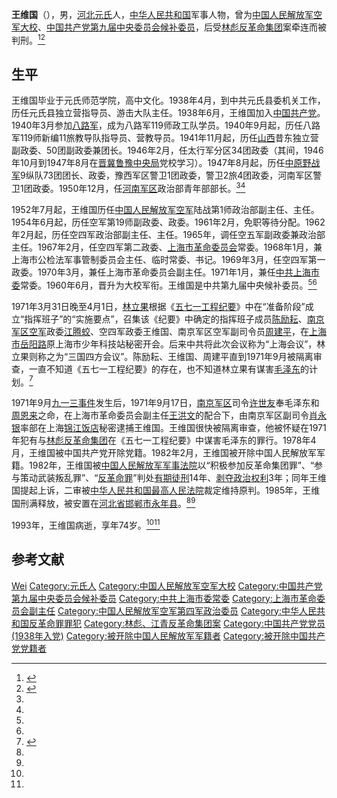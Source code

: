 '''王维国'''（{{bd|1919年||1993年|}}），男，[[河北省|河北]][[元氏县|元氏]]人，[[中华人民共和国|中华人民共和国]]军事人物，曾为[[中国人民解放军空军|中国人民解放军空军]][[大校|大校]]、[[中国共产党第九届中央委员会候补委员|中国共产党第九届中央委员会候补委员]]，后受[[林彪反革命集团|林彪反革命集团]]案牵连而被判刑。<ref name=hljrb>{{Cite web|title=王洪文设计逮捕“林彪集团骨干”王维国|url=http://epaper.hljnews.cn/lnrb/html/2009-02/21/content_363424.htm |accessdate=2009-02-21|work=老年日报|archiveurl=https://web.archive.org/web/20141217001834/http://epaper.hljnews.cn/lnrb/html/2009-02/21/content_363424.htm|archivedate=2014-12-17 }}</ref><ref name=xww>{{Cite web|title=王洪文设计逮捕王维国|url=http://www.hljnews.cn/fou_jsxy/2009-02/21/content_205744.htm|accessdate=2009-02-21|work=黑龙江新闻网|archiveurl=https://web.archive.org/web/20141217001831/http://www.hljnews.cn/fou_jsxy/2009-02/21/content_205744.htm|archivedate=2014-12-17}}</ref>

== 生平 ==
王维国毕业于元氏师范学院，高中文化。1938年4月，到中共元氏县委机关工作，历任元氏县独立营指导员、游击大队主任。1938年6月，王维国加入[[中国共产党|中国共产党]]。1940年3月参加[[八路军|八路军]]，成为八路军119师政工队学员。1940年9月起，历任八路军119师新编11旅教导队指导员、营教导员。1941年11月起，历任[[山西|山西]]昔东独立营副政委、50团副政委兼团长。1946年2月，任太行军分区34团政委（其间，1946年10月到1947年8月在[[晋冀鲁豫中央局|晋冀鲁豫中央局]]党校学习）。1947年8月起，历任[[中原野战军|中原野战军]]9纵队73团团长、政委，豫西军区警卫1团政委，警卫2旅4团政委，河南军区警卫1团政委。1950年12月，任[[河南军区|河南军区]]政治部青年部部长。<ref name=hljrb/><ref name=xww/>

1952年7月起，王维国历任[[中国人民解放军空军|中国人民解放军空军]]陆战第1师政治部副主任、主任。1954年6月起，历任空军第19师副政委、政委。1961年2月，免职等待分配。1962年2月起，历任空四军政治部副主任、主任。1965年，调任空五军副政委兼政治部主任。1967年2月，任空四军第二政委、[[上海市革命委员会|上海市革命委员会]]常委。1968年1月，兼上海市公检法军事管制委员会主任、临时常委、书记。1969年3月，任空四军第一政委。1970年3月，兼任上海市革命委员会副主任。1971年1月，兼任[[中共上海市委|中共上海市委]]常委。1960年6月，晋升为大校军衔。王维国是中共第九届中央候补委员。<ref name=hljrb/><ref name=xww/>

1971年3月31日晚至4月1日，[[林立果|林立果]]根据《[[五七一工程纪要|五七一工程纪要]]》中在“准备阶段”成立“指挥班子”的“实施要点”，召集该《纪要》中确定的指挥班子成员[[陈励耘|陈励耘]]、[[南京军区空军|南京军区空军]]政委[[江腾蛟|江腾蛟]]、空四军政委王维国、南京军区空军副司令员[[周建平_(开国少将)|周建平]]，在[[上海市|上海市]][[岳阳路_(上海)|岳阳路]]原上海市少年科技站秘密开会。后来中共将此次会议称为“上海会议”，林立果则称之为“三国四方会议”。陈励耘、王维国、周建平直到1971年9月被隔离审查，一直不知道《五七一工程纪要》的存在，也不知道林立果有谋害[[毛泽东|毛泽东]]的计划。<ref name=gsw>{{cite web|author=许寅|title=未被起诉的人：访原空五军政委陈励耘|url=http://www.21ccom.net/articles/rwcq/article_2013123198010.html|date=2013-12-31|publisher=[[共识网|共识网]]|archiveurl=https://web.archive.org/web/20160304220119/http://www.21ccom.net/articles/rwcq/article_2013123198010.html|archivedate=2016-03-04|deadurl=yes}}</ref>

1971年9月[[九一三事件|九一三事件]]发生后，1971年9月17日，[[南京军区|南京军区]]司令[[许世友|许世友]]奉毛泽东和[[周恩来|周恩来]]之命，在上海市革命委员会副主任[[王洪文|王洪文]]的配合下，由南京军区副司令[[肖永银|肖永银]]率部在上海[[锦江饭店|锦江饭店]]秘密逮捕王维国。王维国很快被隔离审查，他被怀疑在1971年犯有与[[林彪反革命集团|林彪反革命集团]]在《五七一工程纪要》中谋害毛泽东的罪行。1978年4月，王维国被中国共产党开除党籍。1982年2月，王维国被开除中国人民解放军军籍。1982年，王维国被[[中国人民解放军军事法院|中国人民解放军军事法院]]以“积极参加反革命集团罪”、“参与策动武装叛乱罪”、“[[反革命罪|反革命罪]]”判处[[有期徒刑|有期徒刑]]14年、[[剥夺政治权利|剥夺政治权利]]3年；同年王维国提起上诉，二审被[[中华人民共和国最高人民法院|中华人民共和国最高人民法院]]裁定维持原判。1985年，王维国刑满释放，被安置在[[河北省|河北省]][[邯郸市|邯郸市]][[永年县_(隋朝)|永年县]]。<ref name=hljrb/><ref name=xww/>

1993年，王维国病逝，享年74岁。<ref name=hljrb/><ref name=xww/>

== 参考文献 ==
{{reflist}}

{{Authority control}}
{{DEFAULTSORT:Wang王}}
[[Category:王姓|Wei]]
[[Category:元氏人|Category:元氏人]]
[[Category:中国人民解放军空军大校|Category:中国人民解放军空军大校]]
[[Category:中国共产党第九届中央委员会候补委员|Category:中国共产党第九届中央委员会候补委员]]
[[Category:中共上海市委常委|Category:中共上海市委常委]]
[[Category:上海市革命委员会副主任|Category:上海市革命委员会副主任]]
[[Category:中国人民解放军空军第四军政治委员|Category:中国人民解放军空军第四军政治委员]]
[[Category:中华人民共和国反革命罪罪犯|Category:中华人民共和国反革命罪罪犯]]
[[Category:林彪、江青反革命集团案|Category:林彪、江青反革命集团案]]
[[Category:中国共产党党员_(1938年入党)|Category:中国共产党党员 (1938年入党)]]
[[Category:被开除中国人民解放军军籍者|Category:被开除中国人民解放军军籍者]]
[[Category:被开除中国共产党党籍者|Category:被开除中国共产党党籍者]]